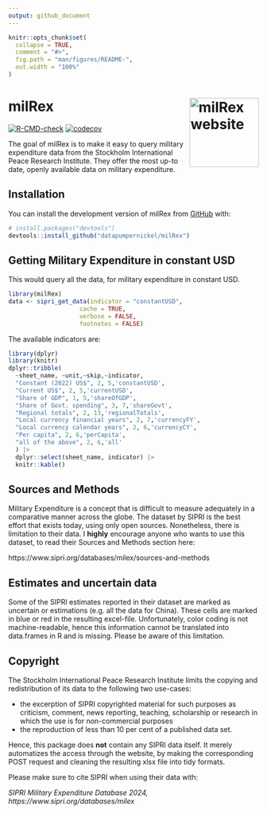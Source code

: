 ```yaml
---
output: github_document
---
```


<!-- README.md is generated from README.Rmd. Please edit that file -->

```r
knitr::opts_chunk$set(
  collapse = TRUE,
  comment = "#>",
  fig.path = "man/figures/README-",
  out.width = "100%"
)
```

# milRex <a href="https://datapumpernickel.github.io/milRex/"><img src="man/figures/logo.png" align="right" height="139" alt="milRex website" /></a>
  
<!-- badges: start -->
[![R-CMD-check](https://github.com/datapumpernickel/milRex/actions/workflows/R-CMD-check.yaml/badge.svg)](https://github.com/datapumpernickel/milRex/actions/workflows/R-CMD-check.yaml) [![codecov](https://codecov.io/gh/datapumpernickel/milRex/graph/badge.svg?token=08ULI3CEWH)](https://codecov.io/gh/datapumpernickel/milRex)


<!-- badges: end -->

The goal of milRex is to make it easy to query military expenditure data from 
the Stockholm International Peace Research Institute. They offer the most 
up-to date, openly available data on military expenditure. 

## Installation

You can install the development version of 
milRex from [GitHub](https://github.com/) with:

``` r
# install.packages("devtools")
devtools::install_github("datapumpernickel/milRex")
```

## Getting Military Expenditure in constant USD

This would query all the data, for military expenditure in constant USD. 

```r
library(milRex)
data <- sipri_get_data(indicator = "constantUSD", 
                    cache = TRUE,
                    verbose = FALSE,
                    footnotes = FALSE)
```

The available indicators are: 

```r
library(dplyr)
library(knitr)
dplyr::tribble(
  ~sheet_name, ~unit,~skip,~indicator,
  "Constant (2022) US$", 2, 5,'constantUSD',
  "Current US$", 2, 5,'currentUSD',
  "Share of GDP", 1, 5,'shareOfGDP',
  "Share of Govt. spending", 3, 7,'shareGovt',
  "Regional totals", 2, 13,'regionalTotals',
  "Local currency financial years", 2, 7,'currencyFY',
  "Local currency calendar years", 2, 6,'currencyCY',
  "Per capita", 2, 6,'perCapita',
  "all of the above", 2, 6,'all'
  ) |> 
  dplyr::select(sheet_name, indicator) |> 
  knitr::kable()
```



## Sources and Methods

Military Expenditure is a concept that is difficult to measure adequately in a 
comparative manner across the globe. The dataset by SIPRI is the best effort
that exists today, using only open sources. Nonetheless, there is limitation to
their data. I **highly** encourage anyone who wants to use this dataset, to read 
their Sources and Methods section here: 

https://www.sipri.org/databases/milex/sources-and-methods 

## Estimates and uncertain data

Some of the SIPRI estimates reported in their dataset are marked as uncertain 
or estimations (e.g. all the data for China). These cells are marked in blue or 
red in the resulting excel-file. Unfortunately, color coding is not 
machine-readable, hence this information cannot be translated into data.frames 
in R and is missing. Please be aware of this limitation. 

## Copyright

The Stockholm International Peace Research Institute limits the copying and 
redistribution of its data to the following two use-cases: 

* the excerption of SIPRI copyrighted material for such purposes as criticism, 
comment, news reporting, teaching, scholarship or research in which the use 
is for non-commercial purposes
* the reproduction of less than 10 per cent of a published data set. 

Hence, this package does **not** contain any SIPRI data itself. It merely 
automatizes the access through the website, by making the corresponding POST 
request and cleaning the resulting xlsx file into tidy formats.

Please make sure to cite SIPRI when using their data with: 

*SIPRI Military Expenditure Database 2024, https://www.sipri.org/databases/milex*
